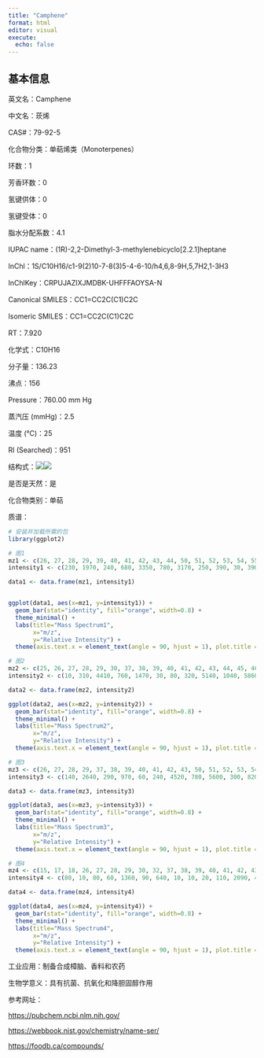 ```yaml
---
title: "Camphene"
format: html
editor: visual
execute: 
  echo: false
---
```


## 基本信息

英文名：Camphene

中文名：莰烯

CAS#：79-92-5

化合物分类：单萜烯类（Monoterpenes）

环数：1

芳香环数：0

氢键供体：0

氢键受体：0

脂水分配系数：4.1

IUPAC name：(1R)-2,2-Dimethyl-3-methylenebicyclo\[2.2.1\]heptane

InChl：1S/C10H16/c1-9(2)10-7-8(3)5-4-6-10/h4,6,8-9H,5,7H2,1-3H3

InChlKey：CRPUJAZIXJMDBK-UHFFFAOYSA-N

Canonical SMILES：CC1=CC2C(C1)C2C

Isomeric SMILES：CC1=CC2C(C1)C2C

RT：7.920

化学式：C10H16

分子量：136.23

沸点：156

Pressure：760.00 mm Hg

蒸汽压 (mmHg)：2.5

温度 (℃)：25

RI (Searched)：951

结构式：![](images/Camphene-1.png)![](images/Camphene-2.png)

是否是天然：是

化合物类别：单萜

质谱：

```r
# 安装并加载所需的包
library(ggplot2)

# 图1
mz1 <- c(26, 27, 28, 29, 39, 40, 41, 42, 43, 44, 50, 51, 52, 53, 54, 55, 62, 63, 65, 66, 67, 68, 69, 70, 77, 78, 79, 80, 81, 82, 91, 92, 93, 94, 95, 103, 105, 107, 108, 121, 122, 136, 137, 138)
intensity1 <- c(230, 1970, 240, 680, 3350, 780, 3170, 250, 390, 30, 390, 1050, 450, 1540, 270, 870, 150, 310, 1290, 820, 2940, 1300, 550, 150, 2800, 660, 3990, 890, 660, 270, 3730, 1420, 9999, 1880, 1460, 130, 800, 2590, 780, 5820, 540, 1470, 160, 5)

data1 <- data.frame(mz1, intensity1)


ggplot(data1, aes(x=mz1, y=intensity1)) +
  geom_bar(stat="identity", fill="orange", width=0.8) + 
  theme_minimal() + 
  labs(title="Mass Spectrum1",
       x="m/z",
       y="Relative Intensity") + 
  theme(axis.text.x = element_text(angle = 90, hjust = 1), plot.title = element_text(hjust = 0.5))  

# 图2
mz2 <- c(25, 26, 27, 28, 29, 30, 37, 38, 39, 40, 41, 42, 43, 44, 45, 46, 49, 50, 51, 52, 53, 54, 55, 56, 57, 58, 59, 60, 61, 62, 63, 64, 65, 66, 67, 68, 69, 70, 71, 74, 76, 77, 78, 79, 80, 81, 82, 83, 86, 87, 89, 90, 91, 92, 93, 94, 95, 96, 97, 101, 102, 103, 104, 105, 106, 107, 108, 109, 110, 115, 116, 117, 118, 119, 120, 121, 122, 123, 133, 134, 135, 136, 137, 138)
intensity2 <- c(10, 310, 4410, 760, 1470, 30, 80, 320, 5140, 1040, 5860, 440, 850, 20, 30, 10, 20, 360, 1260, 630, 2380, 290, 1530, 100, 80, 100, 30, 10, 20, 100, 350, 100, 1080, 1140, 3370, 2450, 960, 290, 30, 40, 30, 2300, 540, 3750, 1220, 930, 600, 60, 10, 10, 50, 20, 2180, 1030, 9999, 1670, 2190, 160, 10, 10, 20, 90, 40, 510, 170, 2920, 870, 70, 10, 30, 10, 20, 10, 80, 20, 6260, 600, 30, 10, 10, 50, 1420, 150, 10)

data2 <- data.frame(mz2, intensity2)

ggplot(data2, aes(x=mz2, y=intensity2)) +
  geom_bar(stat="identity", fill="orange", width=0.8) + 
  theme_minimal() + 
  labs(title="Mass Spectrum2",
       x="m/z",
       y="Relative Intensity") + 
  theme(axis.text.x = element_text(angle = 90, hjust = 1), plot.title = element_text(hjust = 0.5))  

# 图3
mz3 <- c(26, 27, 28, 29, 37, 38, 39, 40, 41, 42, 43, 50, 51, 52, 53, 54, 55, 56, 57, 58, 59, 62, 63, 64, 65, 66, 67, 68, 69, 70, 72, 73, 74, 75, 76, 77, 78, 79, 80, 81, 82, 83, 89, 91, 92, 93, 94, 95, 96, 100, 102, 103, 104, 105, 106, 107, 108, 109, 115, 117, 119, 121, 122, 134, 135, 136, 137)
intensity3 <- c(140, 2640, 290, 970, 60, 240, 4520, 780, 5600, 300, 820, 260, 1000, 450, 1790, 220, 1280, 160, 50, 110, 50, 120, 360, 110, 1120, 950, 3880, 1860, 740, 150, 60, 20, 50, 100, 30, 2380, 630, 4770, 1060, 740, 480, 40, 140, 4260, 1580, 9999, 1610, 1840, 110, 40, 10, 150, 60, 650, 180, 3230, 860, 60, 70, 60, 320, 7170, 570, 40, 30, 1410, 140)

data3 <- data.frame(mz3, intensity3)

ggplot(data3, aes(x=mz3, y=intensity3)) +
  geom_bar(stat="identity", fill="orange", width=0.8) + 
  theme_minimal() + 
  labs(title="Mass Spectrum3",
       x="m/z",
       y="Relative Intensity") + 
  theme(axis.text.x = element_text(angle = 90, hjust = 1), plot.title = element_text(hjust = 0.5)) 

# 图4
mz4 <- c(15, 17, 18, 26, 27, 28, 29, 30, 32, 37, 38, 39, 40, 41, 42, 43, 44, 45, 50, 51, 52, 53, 54, 55, 56, 57, 58, 59, 61, 62, 63, 64, 65, 66, 67, 68, 69, 70, 71, 74, 75, 76, 77, 78, 79, 80, 81, 82, 83, 86, 87, 89, 90, 91, 92, 93, 94, 95, 96, 97, 102, 103, 104, 105, 106, 107, 108, 109, 115, 116, 117, 118, 119, 120, 121, 122, 123, 135, 136, 137, 138)
intensity4 <- c(80, 10, 80, 60, 1360, 90, 640, 10, 10, 20, 110, 2090, 470, 3070, 240, 710, 20, 20, 180, 630, 320, 1300, 180, 1110, 80, 80, 60, 20, 10, 60, 200, 60, 730, 770, 2830, 1820, 750, 230, 20, 20, 30, 20, 2000, 430, 3630, 1170, 810, 480, 50, 10, 10, 40, 20, 2160, 1130, 9999, 1710, 1870, 140, 10, 10, 90, 40, 590, 190, 2720, 840, 70, 30, 10, 30, 10, 90, 30, 6330, 640, 30, 60, 1500, 170, 10)

data4 <- data.frame(mz4, intensity4)

ggplot(data4, aes(x=mz4, y=intensity4)) +
  geom_bar(stat="identity", fill="orange", width=0.8) + 
  theme_minimal() + 
  labs(title="Mass Spectrum4",
       x="m/z",
       y="Relative Intensity") + 
  theme(axis.text.x = element_text(angle = 90, hjust = 1), plot.title = element_text(hjust = 0.5))  

```

工业应用：制备合成樟脑、香料和农药

生物学意义：具有抗菌、抗氧化和降胆固醇作用

参考网址：

<https://pubchem.ncbi.nlm.nih.gov/>

<https://webbook.nist.gov/chemistry/name-ser/>

<https://foodb.ca/compounds/>
